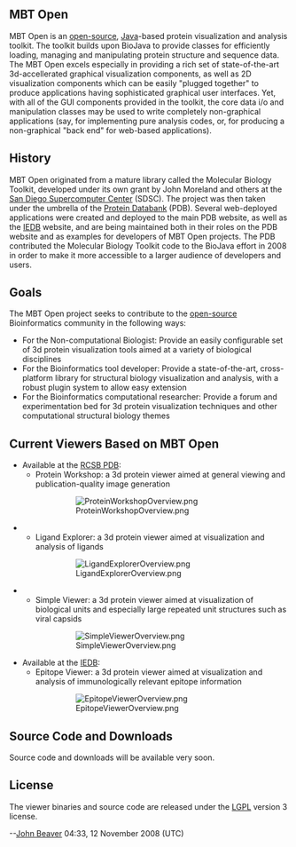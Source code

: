 == MBT Open == 

MBT Open is an [[wp:Open source|open-source]], [http://www.java.sun.com Java]-based protein visualization and analysis toolkit. The toolkit builds upon BioJava to provide classes for efficiently loading, managing and manipulating protein structure and sequence data. The MBT Open excels especially in providing a rich set of state-of-the-art 3d-accellerated graphical visualization components, as well as 2D visualization components which can be easily "plugged together" to produce applications having sophisticated graphical user interfaces. Yet, with all of the GUI components provided in the toolkit, the core data i/o and manipulation classes may be used to write completely non-graphical applications (say, for implementing pure analysis codes, or, for producing a non-graphical "back end" for web-based applications).

== History ==

MBT Open originated from a mature library called the Molecular Biology Toolkit, developed under its own grant by John Moreland and others at the [http://www.sdsc.edu San Diego Supercomputer Center] (SDSC). The project was then taken under the umbrella of the [http://www.pdb.org Protein Databank] (PDB). Several web-deployed applications were created and deployed to the main PDB website, as well as the [http://www.immuneepitope.org/home.do IEDB] website, and are being maintained both in their roles on the PDB website and as examples for developers of MBT Open projects. The PDB contributed the Molecular Biology Toolkit code to the BioJava effort in 2008 in order to make it more accessible to a larger audience of developers and users.

== Goals ==

The MBT Open project seeks to contribute to the [[wp:Open source|open-source]] Bioinformatics community in the following ways:
* For the Non-computational Biologist: Provide an easily configurable set of 3d protein visualization tools aimed at a variety of biological disciplines
* For the Bioinformatics tool developer: Provide a state-of-the-art, cross-platform library for structural biology visualization and analysis, with a robust plugin system to allow easy extension
* For the Bioinformatics computational researcher: Provide a forum and experimentation bed for 3d protein visualization techniques and other computational structural biology themes

== Current Viewers Based on MBT Open ==

* Available at the [http://www.rcsb.org RCSB PDB]:
** Protein Workshop: a 3d protein viewer aimed at general viewing and publication-quality image generation
::[[Image:ProteinWorkshopOverview.png]]
** Ligand Explorer: a 3d protein viewer aimed at visualization and analysis of ligands
::[[Image:LigandExplorerOverview.png]]
** Simple Viewer: a 3d protein viewer aimed at visualization of biological units and especially large repeated unit structures such as viral capsids
::[[Image:SimpleViewerOverview.png]]
* Available at the [http://www.immuneepitope.org/home.do IEDB]:
** Epitope Viewer: a 3d protein viewer aimed at visualization and analysis of immunologically relevant epitope information
::[[Image:EpitopeViewerOverview.png]]

== Source Code and Downloads ==

Source code and downloads will be available very soon.

== License ==

The viewer binaries and source code are released under the [http://www.gnu.org/licenses/lgpl.html LGPL] version 3 license.

--[[User:Semblance|John Beaver]] 04:33, 12 November 2008 (UTC)